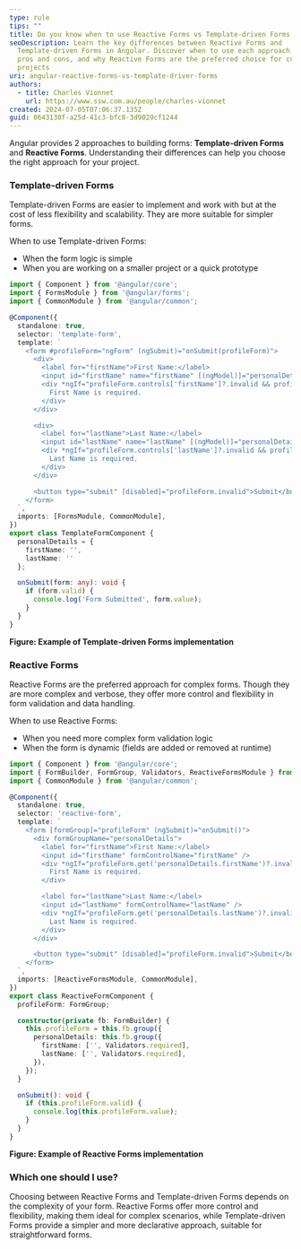 ```yaml
---
type: rule
tips: ""
title: Do you know when to use Reactive Forms vs Template-driven Forms in Angular?
seoDescription: Learn the key differences between Reactive Forms and
  Template-driven Forms in Angular. Discover when to use each approach, their
  pros and cons, and why Reactive Forms are the preferred choice for complex
  projects
uri: angular-reactive-forms-vs-template-driver-forms
authors:
  - title: Charles Vionnet
    url: https://www.ssw.com.au/people/charles-vionnet
created: 2024-07-05T07:06:37.135Z
guid: 0643130f-a25d-41c3-bfc8-3d9029cf1244
---
```


Angular provides 2 approaches to building forms: **Template-driven Forms** and **Reactive Forms**. Understanding their differences can help you choose the right approach for your project.
### Template-driven Forms

Template-driven Forms are easier to implement and work with but at the cost of less flexibility and scalability. They are more suitable for simpler forms.

When to use Template-driven Forms:

- When the form logic is simple
- When you are working on a smaller project or a quick prototype

```ts
import { Component } from '@angular/core';
import { FormsModule } from '@angular/forms';
import { CommonModule } from '@angular/common';

@Component({
  standalone: true,
  selector: 'template-form',
  template: `
    <form #profileForm="ngForm" (ngSubmit)="onSubmit(profileForm)">
      <div>
        <label for="firstName">First Name:</label>
        <input id="firstName" name="firstName" [(ngModel)]="personalDetails.firstName" required />
        <div *ngIf="profileForm.controls['firstName']?.invalid && profileForm.controls['firstName']?.touched">
          First Name is required.
        </div>
      </div>

      <div>
        <label for="lastName">Last Name:</label>
        <input id="lastName" name="lastName" [(ngModel)]="personalDetails.lastName" required />
        <div *ngIf="profileForm.controls['lastName']?.invalid && profileForm.controls['lastName']?.touched">
          Last Name is required.
        </div>
      </div>

      <button type="submit" [disabled]="profileForm.invalid">Submit</button>
    </form>
  `,
  imports: [FormsModule, CommonModule],
})
export class TemplateFormComponent {
  personalDetails = {
    firstName: '',
    lastName: ''
  };

  onSubmit(form: any): void {
    if (form.valid) {
      console.log('Form Submitted', form.value);
    }
  }
}
```
**Figure: Example of Template-driven Forms implementation**

### Reactive Forms

Reactive Forms are the preferred approach for complex forms. Though they are more complex and verbose, they offer more control and flexibility in form validation and data handling.

When to use Reactive Forms:

- When you need more complex form validation logic
- When the form is dynamic (fields are added or removed at runtime)

```ts
import { Component } from '@angular/core';
import { FormBuilder, FormGroup, Validators, ReactiveFormsModule } from '@angular/forms';
import { CommonModule } from '@angular/common';

@Component({
  standalone: true,
  selector: 'reactive-form',
  template: `
    <form [formGroup]="profileForm" (ngSubmit)="onSubmit()">
      <div formGroupName="personalDetails">
        <label for="firstName">First Name:</label>
        <input id="firstName" formControlName="firstName" />
        <div *ngIf="profileForm.get('personalDetails.firstName')?.invalid && profileForm.get('personalDetails.firstName')?.touched">
          First Name is required.
        </div>

        <label for="lastName">Last Name:</label>
        <input id="lastName" formControlName="lastName" />
        <div *ngIf="profileForm.get('personalDetails.lastName')?.invalid && profileForm.get('personalDetails.lastName')?.touched">
          Last Name is required.
        </div>
      </div>

      <button type="submit" [disabled]="profileForm.invalid">Submit</button>
    </form>
  `,
  imports: [ReactiveFormsModule, CommonModule],
})
export class ReactiveFormComponent {
  profileForm: FormGroup;

  constructor(private fb: FormBuilder) {
    this.profileForm = this.fb.group({
      personalDetails: this.fb.group({
        firstName: ['', Validators.required],
        lastName: ['', Validators.required],
      }),
    });
  }

  onSubmit(): void {
    if (this.profileForm.valid) {
      console.log(this.profileForm.value);
    }
  }
}
```
**Figure: Example of Reactive Forms implementation**

### Which one should I use?

Choosing between Reactive Forms and Template-driven Forms depends on the complexity of your form. Reactive Forms offer more control and flexibility, making them ideal for complex scenarios, while Template-driven Forms provide a simpler and more declarative approach, suitable for straightforward forms.